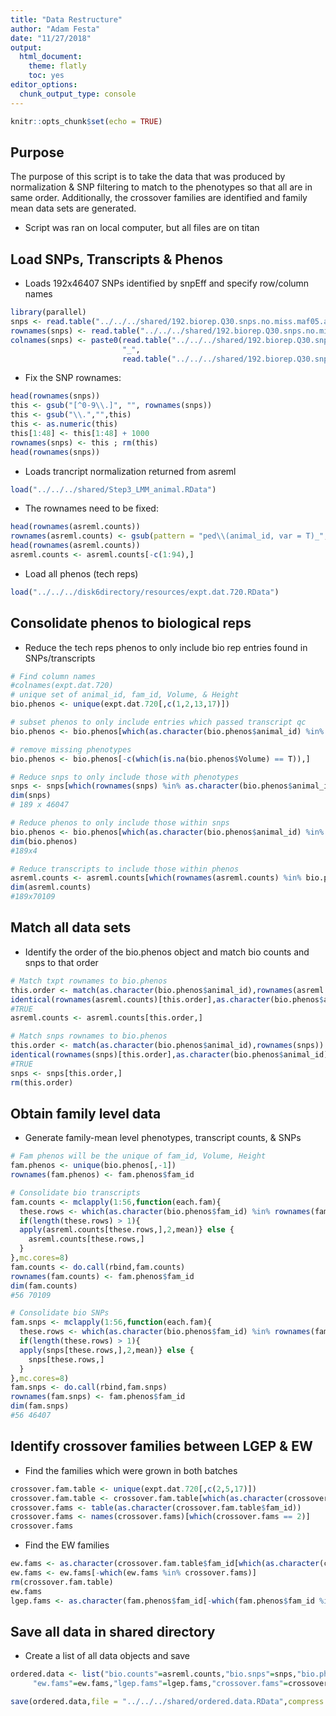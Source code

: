 ```yaml
---
title: "Data Restructure"
author: "Adam Festa"
date: "11/27/2018"
output: 
  html_document: 
    theme: flatly
    toc: yes
editor_options: 
  chunk_output_type: console
---
```


```r
knitr::opts_chunk$set(echo = TRUE)
```

## Purpose

The purpose of this script is to take the data that was produced by normalization & SNP filtering to match to the phenotypes so that all are in same order.  Additionally, the crossover families are identified and family mean data sets are generated.

* Script was ran on local computer, but all files are on titan

## Load SNPs, Transcripts & Phenos

* Loads 192x46407 SNPs identified by snpEff and specify row/column names

```r
library(parallel)
snps <- read.table("../../../shared/192.biorep.Q30.snps.no.miss.maf05.ann.high.mod.012",row.names = 1)
rownames(snps) <- read.table("../../../shared/192.biorep.Q30.snps.no.miss.maf05.ann.high.mod.012.indv")[,1]
colnames(snps) <- paste0(read.table("../../../shared/192.biorep.Q30.snps.no.miss.maf05.ann.high.mod.012.pos")[,1],
                         "_",
                         read.table("../../../shared/192.biorep.Q30.snps.no.miss.maf05.ann.high.mod.012.pos")[,2])
```

* Fix the SNP rownames:

```r
head(rownames(snps))
this <- gsub("[^0-9\\.]", "", rownames(snps))
this <- gsub("\\.","",this)
this <- as.numeric(this)
this[1:48] <- this[1:48] + 1000
rownames(snps) <- this ; rm(this)
head(rownames(snps))
```

* Loads trancript normalization returned from asreml

```r
load("../../../shared/Step3_LMM_animal.RData")
```

* The rownames need to be fixed:

```r
head(rownames(asreml.counts))
rownames(asreml.counts) <- gsub(pattern = "ped\\(animal_id, var = T)_",replacement = "",x = rownames(asreml.counts))
head(rownames(asreml.counts))
asreml.counts <- asreml.counts[-c(1:94),]
```

* Load all phenos (tech reps)

```r
load("../../../disk6directory/resources/expt.dat.720.RData")
```

## Consolidate phenos to biological reps

* Reduce the tech reps phenos to only include bio rep entries found in SNPs/transcripts

```r
# Find column names
#colnames(expt.dat.720)
# unique set of animal_id, fam_id, Volume, & Height
bio.phenos <- unique(expt.dat.720[,c(1,2,13,17)])

# subset phenos to only include entries which passed transcript qc
bio.phenos <- bio.phenos[which(as.character(bio.phenos$animal_id) %in% rownames(asreml.counts)),]

# remove missing phenotypes
bio.phenos <- bio.phenos[-c(which(is.na(bio.phenos$Volume) == T)),]

# Reduce snps to only include those with phenotypes 
snps <- snps[which(rownames(snps) %in% as.character(bio.phenos$animal_id)),]
dim(snps)
# 189 x 46047

# Reduce phenos to only include those within snps
bio.phenos <- bio.phenos[which(as.character(bio.phenos$animal_id) %in% rownames(snps)),]
dim(bio.phenos)
#189x4

# Reduce transcripts to include those within phenos
asreml.counts <- asreml.counts[which(rownames(asreml.counts) %in% bio.phenos$animal_id),]
dim(asreml.counts)
#189x70109
```

## Match all data sets

* Identify the order of the bio.phenos object and match bio counts and snps to that order

```r
# Match txpt rownames to bio.phenos
this.order <- match(as.character(bio.phenos$animal_id),rownames(asreml.counts))
identical(rownames(asreml.counts)[this.order],as.character(bio.phenos$animal_id))
#TRUE
asreml.counts <- asreml.counts[this.order,]

# Match snps rownames to bio.phenos
this.order <- match(as.character(bio.phenos$animal_id),rownames(snps))
identical(rownames(snps)[this.order],as.character(bio.phenos$animal_id))
#TRUE
snps <- snps[this.order,]
rm(this.order)
```

## Obtain family level data

* Generate family-mean level phenotypes, transcript counts, & SNPs

```r
# Fam phenos will be the unique of fam_id, Volume, Height
fam.phenos <- unique(bio.phenos[,-1])
rownames(fam.phenos) <- fam.phenos$fam_id

# Consolidate bio transcripts
fam.counts <- mclapply(1:56,function(each.fam){
  these.rows <- which(as.character(bio.phenos$fam_id) %in% rownames(fam.phenos)[each.fam])
  if(length(these.rows) > 1){
  apply(asreml.counts[these.rows,],2,mean)} else {
    asreml.counts[these.rows,]
  }
},mc.cores=8)
fam.counts <- do.call(rbind,fam.counts)
rownames(fam.counts) <- fam.phenos$fam_id
dim(fam.counts)
#56 70109

# Consolidate bio SNPs
fam.snps <- mclapply(1:56,function(each.fam){
  these.rows <- which(as.character(bio.phenos$fam_id) %in% rownames(fam.phenos)[each.fam])
  if(length(these.rows) > 1){
  apply(snps[these.rows,],2,mean)} else {
    snps[these.rows,]
  }
},mc.cores=8)
fam.snps <- do.call(rbind,fam.snps)
rownames(fam.snps) <- fam.phenos$fam_id
dim(fam.snps)
#56 46407
```

## Identify crossover families between LGEP & EW

* Find the families which were grown in both batches
```r
crossover.fam.table <- unique(expt.dat.720[,c(2,5,17)])
crossover.fam.table <- crossover.fam.table[which(as.character(crossover.fam.table$fam_id) %in% rownames(fam.phenos)),]
crossover.fams <- table(as.character(crossover.fam.table$fam_id))
crossover.fams <- names(crossover.fams)[which(crossover.fams == 2)]
crossover.fams
```

* Find the EW families

```r
ew.fams <- as.character(crossover.fam.table$fam_id[which(as.character(crossover.fam.table$batch) %in% "EW")])
ew.fams <- ew.fams[-which(ew.fams %in% crossover.fams)]
rm(crossover.fam.table)
ew.fams
lgep.fams <- as.character(fam.phenos$fam_id[-which(fam.phenos$fam_id %in% ew.fams)])
```

## Save all data in shared directory

* Create a list of all data objects and save

```r
ordered.data <- list("bio.counts"=asreml.counts,"bio.snps"=snps,"bio.phenos"=bio.phenos,"fam.counts"=fam.counts,"fam.snps"=fam.snps,"fam.phenos"=fam.phenos,
     "ew.fams"=ew.fams,"lgep.fams"=lgep.fams,"crossover.fams"=crossover.fams)

save(ordered.data,file = "../../../shared/ordered.data.RData",compress = T)
```



